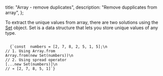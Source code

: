 
  title: "Array - remove duplicates",
  description: "Remove dupplicates from array",
};


To extract the unique values from array, there are two solutions using the [Set](https://developer.mozilla.org/en-US/docs/Web/JavaScript/Reference/Global_Objects/Set) object.
Set is a data structure that lets you store unique values of any type.

<Code>
  {`const  numbers = [2, 7, 8, 2, 5, 1, 5];\n
// 1. Using Array.from
Array.from(new Set(numbers))\n
// 2. Using spread operator
[...new Set(numbers)]\n
// ➔ [2, 7, 8, 5, 1]`}
</Code>
